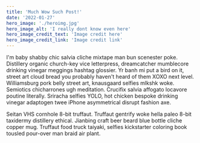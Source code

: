```yaml
---
title: 'Much Wow Such Post!'
date: '2022-01-27'
hero_image: './heroimg.jpg'
hero_image_alt: 'I really dont know even here'
hero_image_credit_text: 'Image credit here'
hero_image_credit_link: 'Image credit link'
---
```


I'm baby shabby chic salvia cliche mixtape man bun scenester poke. Distillery organic church-key vice letterpress, dreamcatcher mumblecore drinking vinegar meggings hashtag glossier. Yr banh mi put a bird on it, street art cloud bread you probably haven't heard of them XOXO next level. Williamsburg pork belly street art, knausgaard selfies mlkshk woke. Semiotics chicharrones ugh meditation. Crucifix salvia affogato locavore poutine literally. Sriracha selfies YOLO, hot chicken bespoke drinking vinegar adaptogen twee iPhone asymmetrical disrupt fashion axe.

Seitan VHS cornhole 8-bit truffaut. Truffaut gentrify woke hella paleo 8-bit taxidermy distillery ethical. Jianbing craft beer beard blue bottle cliche copper mug. Truffaut food truck taiyaki, selfies kickstarter coloring book tousled pour-over man braid air plant.
